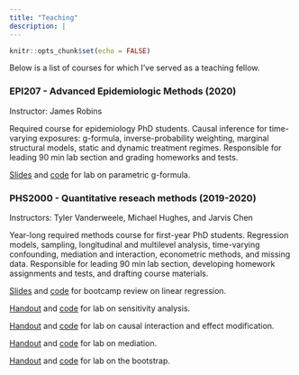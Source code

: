 ```yaml
---
title: "Teaching"
description: |
---
```


```r
knitr::opts_chunk$set(echo = FALSE)
```

Below is a list of courses for which I've served as a teaching fellow. 

### EPI207 - Advanced Epidemiologic Methods (2020)

Instructor: James Robins

Required course for epidemiology PhD students. Causal inference for time-varying exposures: g-formula, inverse-probability weighting, marginal structural models, static and dynamic treatment regimes. Responsible for leading 90 min lab section and grading homeworks and tests.

[Slides](files/teaching/lab3_parametric_g_formula.pdf) and [code](files/teaching/lab3_parametric_g_formula_solutions.R) for lab on parametric g-formula.

### PHS2000 - Quantitative reseach methods (2019-2020)

Instructors: Tyler Vanderweele, Michael Hughes, and Jarvis Chen

Year-long required methods course for first-year PhD students. Regression models, sampling, longitudinal and multilevel analysis, time-varying confounding, mediation and interaction, econometric methods, and missing data. Responsible for leading 90 min lab section, developing homework assignments and tests, and drafting course materials.

[Slides](files/teaching/phs_2019_bootcamp_regression.pdf) and [code](files/teaching/regression-summer-camp-2019.zip) for bootcamp review on linear regression.

[Handout](files/teaching/lab2_sensitivity_analysis_solutions.pdf) and [code](files/teaching/lab2_sensitivity_analysis_code.R) for lab on sensitivity analysis.

[Handout](files/teaching/lab3_interaction_solutions.pdf) and [code](files/teaching/lab3_interaction_code.zip) for lab on causal interaction and effect modification.

[Handout](files/teaching/lab4_mediation_solutions.pdf) and [code](files/teaching/lab4_mediation_code.zip) for lab on mediation.

[Handout](files/teaching/lab6_bootstrap.pdf) and [code](files/teaching/lab6_bootstrap_code.zip) for lab on the bootstrap.


